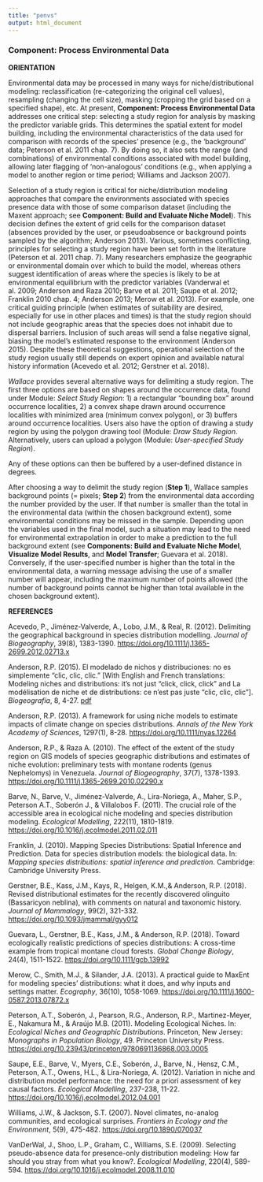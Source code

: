 ```yaml
---
title: "penvs"
output: html_document
---
```


### **Component: Process Environmental Data**

**ORIENTATION**

Environmental data may be processed in many ways for niche/distributional modeling: reclassification (re-categorizing the original cell values), resampling (changing the cell size), masking (cropping the grid based on a specified shape), etc. At present, **Component: Process Environmental Data** addresses one critical step: selecting a study region for analysis by masking the predictor variable grids. This determines the spatial extent for model building, including the environmental characteristics of the data used for comparison with records of the species' presence (e.g., the 'background' data; Peterson et al. 2011 chap. 7). By doing so, it also sets the range (and combinations) of environmental conditions associated with model building, allowing later flagging of 'non-analogous' conditions (e.g., when applying a model to another region or time period; Williams and Jackson 2007).  

Selection of a study region is critical for niche/distribution modeling approaches that compare the environments associated with species presence data with those of some comparison dataset (including the Maxent approach; see **Component: Build and Evaluate Niche Model**). This decision defines the extent of grid cells for the comparison dataset (absences provided by the user, or pseudoabsence or background points sampled by the algorithm; Anderson 2013). Various, sometimes conflicting, principles for selecting a study region have been set forth in the literature (Peterson et al. 2011 chap. 7). Many researchers emphasize the geographic or environmental domain over which to build the model, whereas others suggest identification of areas where the species is likely to be at environmental equilibrium with the predictor variables (Vanderwal et al. 2009; Anderson and Raza 2010; Barve et al. 2011; Saupe et al. 2012; Franklin 2010 chap. 4; Anderson 2013; Merow et al. 2013). For example, one critical guiding principle (when estimates of suitability are desired, especially for use in other places and times) is that the study region should not include geographic areas that the species does not inhabit due to dispersal barriers. Inclusion of such areas will send a false negative signal, biasing the model's estimated response to the environment (Anderson 2015). Despite these theoretical suggestions, operational selection of the study region usually still depends on expert opinion and available natural history information (Acevedo et al. 2012; Gerstner et al. 2018).  

*Wallace* provides several alternative ways for delimiting a study region. The first three options are based on shapes around the occurrence data, found under Module: *Select Study Region*: 1) a rectangular “bounding box” around occurrence localities, 2) a convex shape drawn around occurrence localities with minimized area (minimum convex polygon), or 3) buffers around occurrence localities. Users also have the option of drawing a study region by using the polygon drawing tool (Module: *Draw Study Region*. Alternatively, users can upload a polygon (Module: *User-specified Study Region*).  

Any of these options can then be buffered by a user-defined distance in degrees.  

After choosing a way to delimit the study region (**Step 1**), Wallace samples background points (= pixels; **Step 2**) from the environmental data according the number provided by the user. If that number is smaller than the total in the environmental data (within the chosen background extent), some environmental conditions may be missed in the sample. Depending upon the variables used in the final model, such a situation may lead to the need for environmental extrapolation in order to make a prediction to the full background extent (see **Components: Build and Evaluate Niche Model**, **Visualize Model Results**, and **Model Transfer**; Guevara et al. 2018). Conversely, if the user-specified number is higher than the total in the environmental data, a warning message advising the use of a smaller number will appear, including the maximum number of points allowed (the number of background points cannot be higher than total available in the chosen background extent).

**REFERENCES**

Acevedo, P., Jiménez‐Valverde, A., Lobo, J.M., & Real, R. (2012). Delimiting the geographical background in species distribution modelling. *Journal of Biogeography*, 39(8), 1383-1390. <a href="https://doi.org/10.1111/j.1365-2699.2012.02713.x" target="_blank">https://doi.org/10.1111/j.1365-2699.2012.02713.x</a>
 
Anderson, R.P. (2015). El modelado de nichos y distribuciones: no es simplemente "clic, clic, clic." [With English and French translations: Modeling niches and distributions: it's not just "click, click, click" and La modélisation de niche et de distributions: ce n'est pas juste "clic, clic, clic"]. *Biogeografía*, 8, 4-27. <a href="https://2278aec0-37af-4634-a250-8bb191f1aab7.filesusr.com/ugd/e41566_e8acb6f9c20c44fa9cd729161582857d.pdf" target="_blank">pdf</a>
 
Anderson, R.P. (2013). A framework for using niche models to estimate impacts of climate change on species distributions. *Annals of the New York Academy of Sciences*, 1297(1), 8-28. <a href="https://doi.org/10.1111/nyas.12264" target="_blank">https://doi.org/10.1111/nyas.12264</a>
 
Anderson, R.P., & Raza A. (2010). The effect of the extent of the study region on GIS models of species geographic distributions and estimates of niche evolution: preliminary tests with montane rodents (genus Nephelomys) in Venezuela. *Journal of Biogeography*, 37(7), 1378-1393. <a href="https://doi.org/10.1111/j.1365-2699.2010.02290.x" target="_blank">https://doi.org/10.1111/j.1365-2699.2010.02290.x</a>
 
Barve, N., Barve, V., Jiménez-Valverde, A., Lira-Noriega, A., Maher, S.P., Peterson A.T., Soberón J., & Villalobos F. (2011). The crucial role of the accessible area in ecological niche modeling and species distribution modeling. *Ecological Modelling*, 222(11), 1810-1819. <a href="https://doi.org/10.1016/j.ecolmodel.2011.02.011" target="_blank">https://doi.org/10.1016/j.ecolmodel.2011.02.011</a>
 
Franklin, J. (2010). Mapping Species Distributions: Spatial Inference and Prediction. Data for species distribution models: the biological data. In: *Mapping species distributions: spatial inference and prediction*. Cambridge: Cambridge University Press. <a href=" " target="_blank"></a>
 
Gerstner, B.E., Kass, J.M., Kays, R., Helgen, K.M.,&  Anderson, R.P. (2018). Revised distributional estimates for the recently discovered olinguito (Bassaricyon neblina), with comments on natural and taxonomic history. *Journal of Mammalogy*, 99(2), 321-332. <a href="https://doi.org/10.1093/jmammal/gyy012" target="_blank">https://doi.org/10.1093/jmammal/gyy012</a>
 
Guevara, L., Gerstner, B.E., Kass, J.M., & Anderson, R.P. (2018). Toward ecologically realistic predictions of species distributions: A cross-time example from tropical montane cloud forests. *Global Change Biology*, 24(4), 1511-1522. <a href="https://doi.org/10.1111/gcb.13992" target="_blank">https://doi.org/10.1111/gcb.13992</a>
 
Merow, C., Smith, M.J., & Silander, J.A. (2013). A practical guide to MaxEnt for modeling species' distributions: what it does, and why inputs and settings matter. *Ecography*, 36(10), 1058-1069. <a href="https://doi.org/10.1111/j.1600-0587.2013.07872.x" target="_blank">https://doi.org/10.1111/j.1600-0587.2013.07872.x</a>
 
Peterson, A.T., Soberón, J., Pearson, R.G., Anderson, R.P., Martinez-Meyer, E., Nakamura M., & Araújo M.B. (2011). Modeling Ecological Niches. In: *Ecological Niches and Geographic Distributions*. Princeton, New Jersey: *Monographs in Population Biology*, 49. Princeton University Press. <a href="https://doi.org/10.23943/princeton/9780691136868.003.0005" target="_blank">https://doi.org/10.23943/princeton/9780691136868.003.0005</a> 
 
Saupe, E.E., Barve, V., Myers, C.E., Soberón, J., Barve, N., Hensz, C.M., Peterson, A.T., Owens, H.L., & Lira-Noriega, A. (2012). Variation in niche and distribution model performance: the need for a priori assessment of key causal factors. *Ecological Modelling*, 237-238, 11-22. <a href="https://doi.org/10.1016/j.ecolmodel.2012.04.001" target="_blank">https://doi.org/10.1016/j.ecolmodel.2012.04.001</a>
 
Williams, J.W., & Jackson, S.T. (2007). Novel climates, no-analog communities, and ecological surprises. *Frontiers in Ecology and the Environment*, 5(9), 475-482. <a href="https://doi.org/10.1890/070037" target="_blank">https://doi.org/10.1890/070037</a>
 
VanDerWal, J., Shoo, L.P., Graham, C., Williams, S.E. (2009). Selecting pseudo-absence data for presence-only distribution modeling: How far should you stray from what you know?. *Ecological Modelling*, 220(4), 589-594. <a href="https://doi.org/10.1016/j.ecolmodel.2008.11.010" target="_blank">https://doi.org/10.1016/j.ecolmodel.2008.11.010</a>
